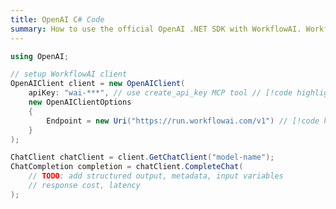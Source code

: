 ```yaml
---
title: OpenAI C# Code
summary: How to use the official OpenAI .NET SDK with WorkflowAI. WorkflowAI exposes a compatible OpenAI API endpoint. The only changes you need to make are updating the endpoint and API key.
---
```


```csharp
using OpenAI;

// setup WorkflowAI client
OpenAIClient client = new OpenAIClient(
    apiKey: "wai-***", // use create_api_key MCP tool // [!code highlight]
    new OpenAIClientOptions
    {
        Endpoint = new Uri("https://run.workflowai.com/v1") // [!code highlight]
    }
);

ChatClient chatClient = client.GetChatClient("model-name");
ChatCompletion completion = chatClient.CompleteChat(
    // TODO: add structured output, metadata, input variables
    // response cost, latency
);
``` 
